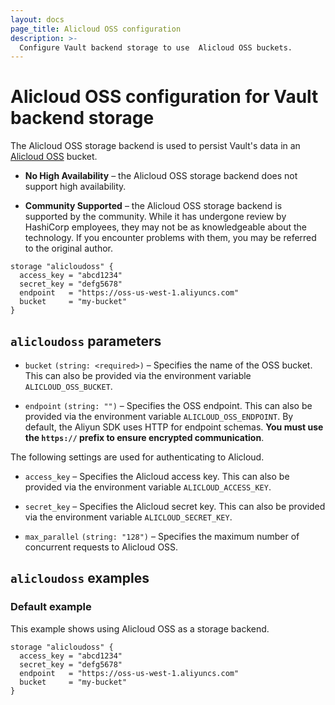 ```yaml
---
layout: docs
page_title: Alicloud OSS configuration
description: >-
  Configure Vault backend storage to use  Alicloud OSS buckets.
---
```


# Alicloud OSS configuration for Vault backend storage

The Alicloud OSS storage backend is used to persist Vault's data in
an [Alicloud OSS][alicloudoss] bucket.

- **No High Availability** – the Alicloud OSS storage backend does not support
  high availability.

- **Community Supported** – the Alicloud OSS storage backend is supported by the
  community. While it has undergone review by HashiCorp employees, they may not
  be as knowledgeable about the technology. If you encounter problems with them,
  you may be referred to the original author.

```hcl
storage "alicloudoss" {
  access_key = "abcd1234"
  secret_key = "defg5678"
  endpoint   = "https://oss-us-west-1.aliyuncs.com" 
  bucket     = "my-bucket"
}
```

## `alicloudoss` parameters

- `bucket` `(string: <required>)` – Specifies the name of the OSS bucket. This
  can also be provided via the environment variable `ALICLOUD_OSS_BUCKET`.

- `endpoint` `(string: "")` – Specifies the OSS endpoint. This can also be
  provided via the environment variable `ALICLOUD_OSS_ENDPOINT`. By default, the
  Aliyun SDK uses HTTP for endpoint schemas. **You must use the `https://` prefix to
  ensure encrypted communication**.


The following settings are used for authenticating to Alicloud.

- `access_key` – Specifies the Alicloud access key. This can also be provided via
  the environment variable `ALICLOUD_ACCESS_KEY`.

- `secret_key` – Specifies the Alicloud secret key. This can also be provided via
  the environment variable `ALICLOUD_SECRET_KEY`.

- `max_parallel` `(string: "128")` – Specifies the maximum number of concurrent
  requests to Alicloud OSS.

## `alicloudoss` examples

### Default example

This example shows using Alicloud OSS as a storage backend.

```hcl
storage "alicloudoss" {
  access_key = "abcd1234"
  secret_key = "defg5678"
  endpoint   = "https://oss-us-west-1.aliyuncs.com"
  bucket     = "my-bucket"
}
```

[alicloudoss]: https://www.alibabacloud.com/product/oss
